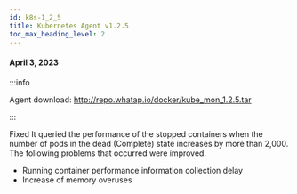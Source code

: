 ```yaml
---
id: k8s-1_2_5
title: Kubernetes Agent v1.2.5
toc_max_heading_level: 2
---
```



#### April 3, 2023

:::info

Agent download: http://repo.whatap.io/docker/kube_mon_1.2.5.tar

:::

<p><Status>Fixed</Status> It queried the performance of the stopped containers when the number of pods in the dead (Complete) state increases by more than 2,000. The following problems that occurred were improved.</p>

-   Running container performance information collection delay
-   Increase of memory overuses
